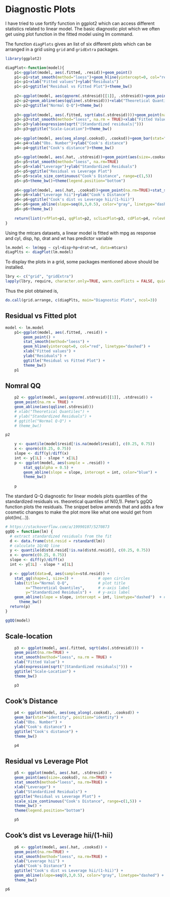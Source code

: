# Diagnostic Plots

I have tried to use fortify function in ggplot2 which can access different statistics related to linear model. The basic diagnostic plot which we often get using plot function in the fitted model using lm command.

The function `diagPlots` gives an list of six different plots which can be arranged in a grid using `grid` and `gridExtra` packages.

```r
library(ggplot2)

diagPlot<-function(model){
    p1<-ggplot(model, aes(.fitted, .resid))+geom_point()
    p1<-p1+stat_smooth(method="loess")+geom_hline(yintercept=0, col="red", linetype="dashed")
    p1<-p1+xlab("Fitted values")+ylab("Residuals")
    p1<-p1+ggtitle("Residual vs Fitted Plot")+theme_bw()
    
    p2<-ggplot(model, aes(qqnorm(.stdresid)[[1]], .stdresid))+geom_point(na.rm = TRUE)
    p2<-p2+geom_abline(aes(qqline(.stdresid)))+xlab("Theoretical Quantiles")+ylab("Standardized Residuals")
    p2<-p2+ggtitle("Normal Q-Q")+theme_bw()
    
    p3<-ggplot(model, aes(.fitted, sqrt(abs(.stdresid))))+geom_point(na.rm=TRUE)
    p3<-p3+stat_smooth(method="loess", na.rm = TRUE)+xlab("Fitted Value")
    p3<-p3+ylab(expression(sqrt("|Standardized residuals|")))
    p3<-p3+ggtitle("Scale-Location")+theme_bw()
    
    p4<-ggplot(model, aes(seq_along(.cooksd), .cooksd))+geom_bar(stat="identity", position="identity")
    p4<-p4+xlab("Obs. Number")+ylab("Cook's distance")
    p4<-p4+ggtitle("Cook's distance")+theme_bw()
    
    p5<-ggplot(model, aes(.hat, .stdresid))+geom_point(aes(size=.cooksd), na.rm=TRUE)
    p5<-p5+stat_smooth(method="loess", na.rm=TRUE)
    p5<-p5+xlab("Leverage")+ylab("Standardized Residuals")
    p5<-p5+ggtitle("Residual vs Leverage Plot")
    p5<-p5+scale_size_continuous("Cook's Distance", range=c(1,5))
    p5<-p5+theme_bw()+theme(legend.position="bottom")
    
    p6<-ggplot(model, aes(.hat, .cooksd))+geom_point(na.rm=TRUE)+stat_smooth(method="loess", na.rm=TRUE)
    p6<-p6+xlab("Leverage hii")+ylab("Cook's Distance")
    p6<-p6+ggtitle("Cook's dist vs Leverage hii/(1-hii)")
    p6<-p6+geom_abline(slope=seq(0,3,0.5), color="gray", linetype="dashed")
    p6<-p6+theme_bw()
    
    return(list(rvfPlot=p1, qqPlot=p2, sclLocPlot=p3, cdPlot=p4, rvlevPlot=p5, cvlPlot=p6))
}
```

Using the mtcars datasets, a linear model is fitted with mpg as response and cyl, disp, hp, drat and wt has predictor variable

```r
lm.model <- lm(mpg ~ cyl+disp+hp+drat+wt, data=mtcars)
diagPlts <- diagPlot(lm.model)
```

To display the plots in a grid, some packages mentioned above should be installed.

```r
lbry <- c("grid", "gridExtra")
lapply(lbry, require, character.only=TRUE, warn.conflicts = FALSE, quietly = TRUE)
```

Thus the plot obtained is,

```r
do.call(grid.arrange, c(diagPlts, main="Diagnostic Plots", ncol=3))
```

## Residual vs Fitted plot

```r
model <- lm.model
    p1<-ggplot(model, aes(.fitted, .resid)) + 
        geom_point() + 
        stat_smooth(method="loess") + 
        geom_hline(yintercept=0, col="red", linetype="dashed") +
        xlab("Fitted values") + 
        ylab("Residuals") +
        ggtitle("Residual vs Fitted Plot") + 
        theme_bw()
    p1
```

## Nomral QQ
```r
    p2 <- ggplot(model, aes(qqnorm(.stdresid)[[1]], .stdresid)) + 
    geom_point(na.rm = TRUE) +
    geom_abline(aes(qqline(.stdresid))) 
    # xlab("Theoretical Quantiles") + 
    # ylab("Standardized Residuals") + 
    # ggtitle("Normal Q-Q") + 
    # theme_bw()

p2
```

```r
    y <- quantile(model$resid[!is.na(model$resid)], c(0.25, 0.75))
    x <- qnorm(c(0.25, 0.75))
    slope <- diff(y)/diff(x)
    int <- y[1L] - slope * x[1L]
    p <- ggplot(model, aes(sample = .resid)) +
        stat_qq(alpha = 0.5) +
        geom_abline(slope = slope, intercept = int, color="blue") + 
        theme_bw()
    
    p
```


The standard Q-Q diagnostic for linear models plots quantiles of the standardized residuals vs. theoretical quantiles of N(0,1). Peter's ggQQ function plots the residuals. The snippet below amends that and adds a few cosmetic changes to make the plot more like what one would get from plot(lm(...)).

```r
# https://stackoverflow.com/a/19990107/5270873
ggQQ = function(lm) {
  # extract standardized residuals from the fit
  d <- data.frame(std.resid = rstandard(lm))
  # calculate 1Q/4Q line
  y <- quantile(d$std.resid[!is.na(d$std.resid)], c(0.25, 0.75))
  x <- qnorm(c(0.25, 0.75))
  slope <- diff(y)/diff(x)
  int <- y[1L] - slope * x[1L]

  p <- ggplot(data=d, aes(sample=std.resid)) +
    stat_qq(shape=1, size=3) +           # open circles
    labs(title="Normal Q-Q",             # plot title
         x="Theoretical Quantiles",      # x-axis label
         y="Standardized Residuals") +   # y-axis label
    geom_abline(slope = slope, intercept = int, linetype="dashed")  + # dashed reference line
      theme_bw()
  return(p)
}

ggQQ(model)
```


## Scale-location

```r
    p3 <- ggplot(model, aes(.fitted, sqrt(abs(.stdresid)))) + 
    geom_point(na.rm=TRUE) +
    stat_smooth(method="loess", na.rm = TRUE) + 
    xlab("Fitted Value") +
    ylab(expression(sqrt("|Standardized residuals|"))) + 
    ggtitle("Scale-Location") + 
    theme_bw()

    p3
```

## Cook's Distance
```r
    p4 <- ggplot(model, aes(seq_along(.cooksd), .cooksd)) + 
    geom_bar(stat="identity", position="identity") +
    xlab("Obs. Number") + 
    ylab("Cook's distance") +
    ggtitle("Cook's distance") + 
    theme_bw()

    p4

```

## Residual vs Leverage Plot

```r
    p5 <- ggplot(model, aes(.hat, .stdresid)) + 
    geom_point(aes(size=.cooksd), na.rm=TRUE) + 
    stat_smooth(method="loess", na.rm=TRUE) +
    xlab("Leverage") + 
    ylab("Standardized Residuals") +
    ggtitle("Residual vs Leverage Plot") +
    scale_size_continuous("Cook's Distance", range=c(1,5)) +
    theme_bw() + 
    theme(legend.position="bottom")

    p5
```

## Cook's dist vs Leverage hii/(1-hii)

```r
    p6 <- ggplot(model, aes(.hat, .cooksd)) + 
    geom_point(na.rm=TRUE) + 
    stat_smooth(method="loess", na.rm=TRUE) + 
    xlab("Leverage hii") + 
    ylab("Cook's Distance") +
    ggtitle("Cook's dist vs Leverage hii/(1-hii)") +
    geom_abline(slope=seq(0,3,0.5), color="gray", linetype="dashed") +
    theme_bw()

p6
```
